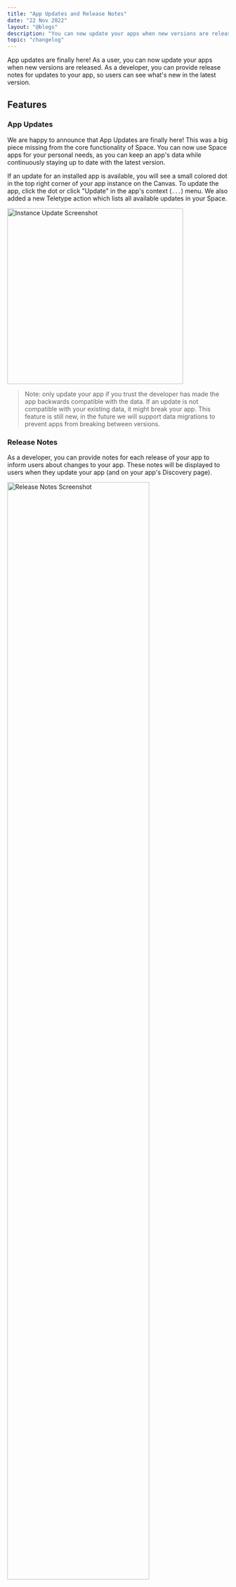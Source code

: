 ```yaml
---
title: "App Updates and Release Notes"
date: "22 Nov 2022"
layout: "@blogs"
description: "You can now update your apps when new versions are released. As a developer you can provide release notes for your app, so users can see what's new in the latest version."
topic: "changelog"
---
```



App updates are finally here! As a user, you can now update your apps when new versions are released. As a developer, you can provide release notes for updates to your app, so users can see what's new in the latest version.

## Features

### App Updates

We are happy to announce that App Updates are finally here! This was a big piece missing from the core functionality of Space. You can now use Space apps for your personal needs, as you can keep an app's data while continuously staying up to date with the latest version.

If an update for an installed app is available, you will see a small colored dot in the top right corner of your app instance on the Canvas. To update the app, click the dot or click "Update" in the app's context (`...`) menu. We also added a new Teletype action which lists all available updates in your Space.

<Image src="/blog_assets/instance-update-available.png" alt="Instance Update Screenshot" subtext="Instance update on the Canvas" width="400px" />

> Note: only update your app if you trust the developer has made the app backwards compatible with the data. If an update is not compatible with your existing data, it might break your app. This feature is still new, in the future we will support data migrations to prevent apps from breaking between versions.

### Release Notes

As a developer, you can provide notes for each release of your app to inform users about changes to your app. These notes will be displayed to users when they update your app (and on your app's Discovery page). 

<Image src="/blog_assets/release-notes.png" alt="Release Notes Screenshot" subtext="Release notes in the update dialog" width="80%" />

You can add release notes when creating a release with the Space CLI using the `--notes` argument or during the publish flow in Builder. Learn more in our [docs](/docs/en/basics/releases#release-notes).

### Other changes

- Project Keys will stay the same when pushing new changes to your Builder instance
- Environment variables will stay the same when pushing new changes to your Builder instance

## Fixes & improvements

- Fix Base UI appearing blurry on some browsers

Thanks for being a crucial part in the early stages of Space and for all the great feedback we have received.
